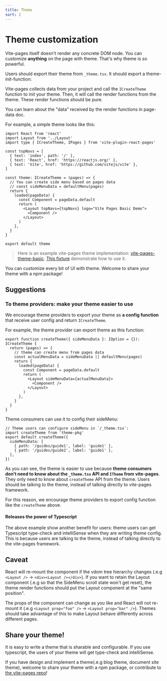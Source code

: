 ```yaml
---
title: Theme
sort: 2
---
```



# Theme customization

Vite-pages itself doesn't render any concrete DOM node. You can customize **anything** on the page with theme. That's why theme is so powerful.

Users should export their theme from `_theme.tsx`. It should export a theme-init-function:


<ThemeInterface />

Vite-pages collects data from your project and call the `ICreateTheme` function to init your theme. Then, it will call the render functions from the theme. These render functions should be pure.

You can learn about the "data" received by the render functions in <Link to="/page-data">page-data doc</Link>.

For example, a simple theme looks like this:

```tsx
import React from 'react'
import Layout from '../Layout'
import type { ICreateTheme, IPages } from 'vite-plugin-react-pages'

const topNavs = [
  { text: 'index', path: '/' },
  { text: 'React', href: 'https://reactjs.org/' },
  { text: 'Vite', href: 'https://github.com/vitejs/vite' },
]

const theme: ICreateTheme = (pages) => {
  // You can create side menu based on pages data
  // const sideMenuData = defaultMenu(pages)
  return {
    loaded(pageData) {
      const Component = pageData.default
      return (
        <Layout topNavs={topNavs} logo="Vite Pages Basic Demo">
          <Component />
        </Layout>
      )
    },
  }
}

export default theme
```

> Here is an example vite-pages theme implementation: [vite-pages-theme-basic](https://github.com/vitejs/vite-plugin-react-pages/blob/master/packages/theme-basic/src/index.tsx). [This fixture](https://github.com/vitejs/vite-plugin-react-pages/blob/master/fixtures/use-theme/pages/_theme.tsx) demonstrate how to use it.

You can customize every bit of UI with theme. Welcome to share your theme with a npm package!

## Suggestions

### To theme providers: make your theme easier to use

We encourage theme providers to export your theme as **a config function** that receive user config and return `ICreateTheme`.

For example, the theme provider can export theme as this function:

```tsx
export function createTheme({ sideMenuData }: IOption = {}): ICreateTheme {
  return (pages) => {
    // theme can create menu from pages data
    const actualMenuData = sideMenuData || defaultMenu(pages)
    return {
      loaded(pageData) {
        const Component = pageData.default
        return (
          <Layout sideMenuData={actualMenuData}>
            <Component />
          </Layout>
        )
      },
    }
  }
}
```

Theme consumers can use it to config their sideMenu:

```tsx
// Theme users can configure sideMenu in `/_theme.tsx`:
import createTheme from 'theme-pkg'
export default createTheme({
  sideMenuData: [
    { path: '/guides/guide1', label: 'guide1' },
    { path: '/guides/guide2', label: 'guide1' },
  ],
})
```

As you can see, the theme is easier to use because **theme consumers don't need to know about the `_theme.tsx` API and `ITheme` from vite-pages**. They only need to know about `createTheme` API from the theme. Users should be talking to the theme, instead of talking directly to vite-pages framework.

For this reason, we encourage theme providers to export config function like the `createTheme` above.

#### Releases the power of Typescript

The above example show another benefit for users: theme users can get Typescript type-check and intelliSense when they are writing theme config. This is because users are talking to the theme, instead of talking directly to the vite-pages framework.

## Caveat

React will re-mount the component if the vdom tree hierarchy changes (.e.g `<Layout />` -> `<div><Layout /></div>`). If you want to retain the Layout component (.e.g so that the SideMenu scroll state won't get reset), the theme render functions should put the Layout component at the "same position".

The props of the component can change as you like and React will not re-mount it (.e.g `<Layout prop="foo" />` -> `<Layout prop="bar" />`). Themes should take advantage of this to make Layout behave differently across different pages.

## Share your theme!

It is easy to write a theme that is sharable and configurable. If you use typescript, the users of your theme will get type-check and intelliSense.

If you have design and implement a theme(.e.g blog theme, document site theme), welcome to share your theme with a npm package, or contribute to [the vite-pages repo](https://github.com/vitejs/vite-plugin-react-pages/tree/master/packages)!
